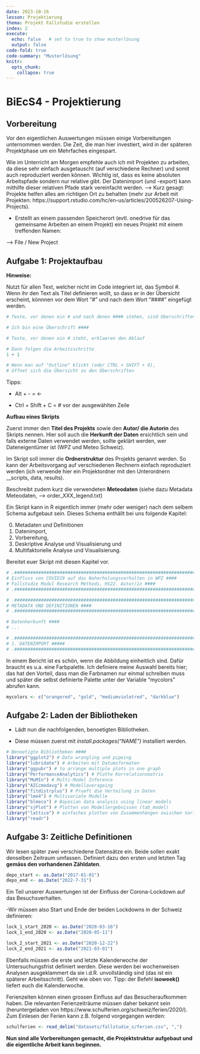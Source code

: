 ```yaml
---
date: 2023-10-16
lesson: Projektierung
thema: Projekt Fallstudie erstellen
index: 2
execute: 
  echo: false   # set to true to show musterlösung
  output: false
code-fold: true
code-summary: "Musterlösung"
knitr:
  opts_chunk: 
    collapse: true
---
```


# BiEcS4 - Projektierung

## Vorbereitung

Vor den eigentlichen Auswertungen müssen einige Vorbereitungen unternommen werden. Die Zeit, die man hier investiert, wird in der späteren Projektphase um ein Mehrfaches eingespart. 

Wie im Unterricht am Morgen empfehle auch ich mit Projekten zu arbeiten, da diese sehr einfach ausgetauscht (auf verschiedene Rechner) und somit auch reproduziert werden können. Wichtig ist, dass es keine absoluten Arbeitspfade sondern nur relative gibt. Der Datenimport (und -export) kann mithilfe dieser relativen Pfade stark vereinfacht werden. --> Kurz gesagt: Projekte helfen alles am richtigen Ort zu behalten (mehr zur Arbeit mit Projekten: https://support.rstudio.com/hc/en-us/articles/200526207-Using-Projects).

- Erstellt an einem passenden Speicherort (evtl. onedrive für das gemeinsame Arbeiten an einem Projekt) ein neues Projekt mit einem treffenden Namen:

--> File / New Project

## Aufgabe 1: Projektaufbau

__Hinweise:__

Nutzt für allen Text, welcher nicht im Code integriert ist, das Symbol #. Wenn ihr den Text als Titel definieren wollt, so dass er in der Übersicht erscheint, könnnen vor dem Wort "#" und nach dem Wort "####" eingefügt werden.

```r
# Texte, vor denen ein # und nach denen #### stehen, sind Überschriften

# Ich bin eine Überschrift ####

# Texte, vor denen ein # steht, erklaeren den Ablauf

# Dann folgen die Arbeitsschritte
1 + 1

# Wenn man auf "Outline" klickt (oder CTRL + SHIFT + O),
# öffnet sich die Übersicht zu den Überschriften
```

Tipps: 

- Alt + - = <- 

- Ctrl + Shift + C = # vor der ausgewählten Zeile

__Aufbau eines Skripts__

Zuerst immer den __Titel des Projekts__ sowie den __Autor/ die Autorin__ des Skripts nennen. Hier soll auch die __Herkunft der Daten__ ersichtlich sein und falls externe Daten verwendet werden, sollte geklärt werden, wer Dateneigentümer ist (WPZ und Meteo Schweiz).

Im Skript soll immer die __Ordnerstruktur__ des Projekts genannt werden. So kann der Arbeitsvorgang auf verschiedenen Rechnern einfach reproduziert werden (ich verwende hier ein Projektordner mit den Unterordnern __scripts, data, results).

Beschreibt zudem kurz die verwendeten __Meteodaten__ (siehe dazu Metadata Meteodaten, --> order_XXX_legend.txt)

Ein Skript kann in R eigentlich immer (mehr oder weniger) nach dem selbem Schema aufgebaut sein. Dieses Schema enthällt bei uns folgende Kapitel: 

0) Metadaten und Definitionen
1) Datenimport, 
2) Vorbereitung, 
3) Deskriptive Analyse und Visualisierung und 
4) Multifaktorielle Analyse und Visualisierung.

Bereitet euer Skript mit diesen Kapitel vor.

```r
# .###########################################################################################
# Einfluss von COVID19 auf das Naherholungsverhalten in WPZ ####
# Fallstudie Modul Research Methods, HS22. Autor/in ####
# .##########################################################################################

# .##########################################################################################
# METADATA UND DEFINITIONEN ####
# .##########################################################################################

# Datenherkunft ####
# ...

# .##########################################################################################
# 1. DATENIMPORT #####
# .##########################################################################################

```

In einem Bericht ist es schön, wenn die Abbildung einheitlich sind. Dafür braucht es u.a. eine Farbpalette. Ich definiere meine Auswahl bereits hier; das hat den Vorteil, dass man die Farbnamen nur einmal schreiben muss und später die selbst definierte Palette unter der Variable "mycolors" abrufen kann.

```r
mycolors <- c("orangered", "gold", "mediumvioletred", "darkblue")
```


## Aufgabe 2: Laden der Bibliotheken

- Lädt nun die nachfolgenden, benoetigten Bibliotheken.

- Diese müssen zuerst mit _install.packages("NAME")_ installiert werden.

```r
# Benoetigte Bibliotheken ####
library("ggplot2") # Data wrangling und pipeing
library("lubridate") # Arbeiten mit Datumsformaten
library("ggpubr") # to arrange multiple plots in one graph
library("PerformanceAnalytics") # Plotte Korrelationsmatrix
library("MuMIn") # Multi-Model Inference
library("AICcmodavg") # Modellaverageing
library("fitdistrplus") # Prueft die Verteilung in Daten
library("lme4") # Multivariate Modelle
library("blmeco") # Bayesian data analysis using linear models
library("sjPlot") # Plotten von Modellergebnissen (tab_model)
library("lattice") # einfaches plotten von Zusammenhängen zwischen Variablen
library("readr")
```

## Aufgabe 3: Zeitliche Definitionen

Wir lesen später zwei verschiedene Datensätze ein. Beide sollen exakt denselben Zeitraum umfassen. Definiert dazu den ersten und letzten Tag __gemäss den vorhandenen Zähldaten__.

```r
depo_start <- as.Date("2017-01-01")
depo_end <- as.Date("2022-7-31")
```


Ein Teil unserer Auswertungen ist der Einfluss der Corona-Lockdown auf das Besuchsverhalten. 

-Wir müssen also Start und Ende der beiden Lockdowns in der Schweiz definieren:

```r
lock_1_start_2020 <- as.Date("2020-03-16")
lock_1_end_2020 <- as.Date("2020-05-11")

lock_2_start_2021 <- as.Date("2020-12-22")
lock_2_end_2021 <- as.Date("2021-03-01")
```

Ebenfalls müssen die erste und letzte Kalenderwoche der Untersuchungsfrist definiert werden. Diese werden bei wochenweisen Analysen ausgeklammert da sie i.d.R. unvollständig sind (das ist ein späterer Arbeitsschritt). Geht wie oben vor. Tipp: der Befehl __isoweek()__ liefert euch die Kalenderwoche.

Ferienzeiten können einen grossen Einfluss auf das Besucheraufkommen haben. Die relevanten Ferienzeiträume müssen daher bekannt sein (heruntergeladen von https://www.schulferien.org/schweiz/ferien/2020/). Zum Einlesen der Ferien kann z.B. folgend vorgegangen werden:

```r
schulferien <- read_delim("datasets/fallstudie_s/ferien.csv", ",")
```

__Nun sind alle Vorbereitungen gemacht, die Projektstruktur aufgebaut und die eigentliche Arbeit kann beginnen.__
